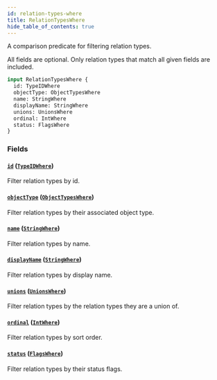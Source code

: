 ```yaml
---
id: relation-types-where
title: RelationTypesWhere
hide_table_of_contents: true
---
```



A comparison predicate for filtering relation types.

All fields are optional. Only relation types that match all given fields are included.

```graphql
input RelationTypesWhere {
  id: TypeIDWhere
  objectType: ObjectTypesWhere
  name: StringWhere
  displayName: StringWhere
  unions: UnionsWhere
  ordinal: IntWhere
  status: FlagsWhere
}
```


### Fields

#### [`id`](#) ([`TypeIDWhere`](/docs/directory-api-reference/schema/inputs/type-idwhere))

Filter relation types by id.


#### [`objectType`](#) ([`ObjectTypesWhere`](/docs/directory-api-reference/schema/inputs/object-types-where))

Filter relation types by their associated object type.


#### [`name`](#) ([`StringWhere`](/docs/directory-api-reference/schema/inputs/string-where))

Filter relation types by name.


#### [`displayName`](#) ([`StringWhere`](/docs/directory-api-reference/schema/inputs/string-where))

Filter relation types by display name.


#### [`unions`](#) ([`UnionsWhere`](/docs/directory-api-reference/schema/inputs/unions-where))

Filter relation types by the relation types they are a union of.


#### [`ordinal`](#) ([`IntWhere`](/docs/directory-api-reference/schema/inputs/int-where))

Filter relation types by sort order.


#### [`status`](#) ([`FlagsWhere`](/docs/directory-api-reference/schema/inputs/flags-where))

Filter relation types by their status flags.




